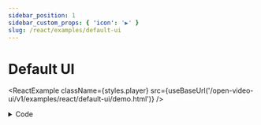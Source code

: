 ```yaml
---
sidebar_position: 1
sidebar_custom_props: { 'icon': '▶️' }
slug: /react/examples/default-ui
---
```


# Default UI


<ReactExample className={styles.player} src={useBaseUrl('/open-video-ui/v1/examples/react/default-ui/demo.html')} />

<details>
    <summary>Code</summary>

    ```jsx
    import {DefaultUI} from '@theoplayer/react-ui'

    const configuration = {
        libraryLocation: "/path/to/theoplayer/",
        license: "your_theoplayer_license"
    };

    const source = {
        sources: {src: 'https://cdn.theoplayer.com/video/big_buck_bunny/big_buck_bunny.m3u8'},
        metadata: {
            title: "Big Buck Bunny"
        }
    };

    const App = () => {
        return <DefaultUI configuration={configuration} source={source}/>;
    };
    ```

    [📜 View full source on GitHub](https://github.com/THEOplayer/web-ui/blob/main/docs/static/open-video-ui/v1/examples/react/default-ui/demo.html)

</details>
